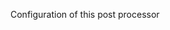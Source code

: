 <!-- Code generated from the comments of the Config struct in post-processor/huaweicloud-import/post-processor.go; DO NOT EDIT MANUALLY -->

Configuration of this post processor

<!-- End of code generated from the comments of the Config struct in post-processor/huaweicloud-import/post-processor.go; -->
